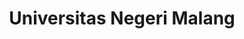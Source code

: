 ---
title: Universitas Negeri Malang
acronym: UM
location: Malang
image: /um.jpg
category: Negeri
description: ""
---